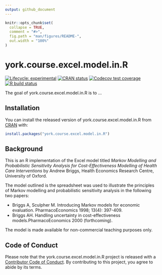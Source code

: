 ```yaml
---
output: github_document
---
```


<!-- README.md is generated from README.Rmd. Please edit that file -->

```r
knitr::opts_chunk$set(
  collapse = TRUE,
  comment = "#>",
  fig.path = "man/figures/README-",
  out.width = "100%"
)
```

# york.course.excel.model.in.R

<!-- badges: start -->
[![Lifecycle: experimental](https://img.shields.io/badge/lifecycle-experimental-orange.svg)](https://www.tidyverse.org/lifecycle/#experimental)
[![CRAN status](https://www.r-pkg.org/badges/version/york.course.excel.model.in.R)](https://CRAN.R-project.org/package=york.course.excel.model.in.R)
[![Codecov test coverage](https://codecov.io/gh/n8thangreen/york.course.excel.model.in.R/branch/master/graph/badge.svg)](https://codecov.io/gh/n8thangreen/york.course.excel.model.in.R?branch=master)
[![R build status](https://github.com/n8thangreen/york.course.excel.model.in.R/workflows/R-CMD-check/badge.svg)](https://github.com/n8thangreen/york.course.excel.model.in.R/actions)
<!-- badges: end -->

The goal of york.course.excel.model.in.R is to ...

## Installation

You can install the released version of york.course.excel.model.in.R from [CRAN](https://CRAN.R-project.org) with:

``` r
install.packages("york.course.excel.model.in.R")
```

## Background

This is an R implementation of the Excel model titled
_Markov Modelling and Probabilistic Sensitivity Analysis for Cost-Effectiveness Modelling of Health Care Interventions_
by Andrew Briggs, Health Economics Research Centre, University of Oxford.

The model outlined is the spreadsheet was used to illustrate the principles of Markov modelling and probabilistic sensitivity analysis in the following two papers:			

* Briggs A, Sculpher M.  Introducing Markov models for economic evaluation. PharmacoEconomics 1998; 13(4): 397-409.			
* Briggs AH.  Handling uncertainty in cost-effectiveness models.PharmacoEconomics 2000 (forthcoming).			

The model is made available for non-commercial teaching purposes only.			
				
## Code of Conduct

Please note that the york.course.excel.model.in.R project is released with a [Contributor Code of Conduct](https://contributor-covenant.org/version/2/0/CODE_OF_CONDUCT.html). By contributing to this project, you agree to abide by its terms.
